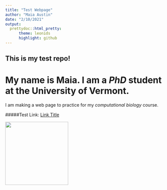 ```yaml
---
title: "Test Webpage"
author: "Maia Austin"
date: "2/10/2021"
output: 
  prettydoc::html_pretty:
      theme: leonids
      highlight: github
---
```



## This is my test repo!


# My name is **Maia**. I am a *PhD* student at the University of Vermont.


I am making a web page to practice for my *computational biology* course.

#####Test Link: [Link Title](FakeHW.html)


<img src="Irises.jpg" width = "200" height = "200" />
